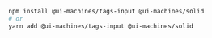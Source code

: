 ```bash
npm install @ui-machines/tags-input @ui-machines/solid
# or
yarn add @ui-machines/tags-input @ui-machines/solid
```
